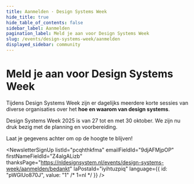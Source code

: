 ```yaml
---
title: Aanmelden · Design Systems Week
hide_title: true
hide_table_of_contents: false
sidebar_label: Aanmelden
pagination_label: Meld je aan voor Design Systems Week
slug: /events/design-systems-week/aanmelden
displayed_sidebar: community
---
```



# Meld je aan voor Design Systems Week

Tijdens Design Systems Week zijn er dagelijks meerdere korte sessies van diverse organisaties over het **hoe en waarom van design systems**.

Design Systems Week 2025 is van 27 tot en met 30 oktober. We zijn nu druk bezig met de planning en voorbereiding.

Laat je gegevens achter om op de hoogte te blijven!

<NewsletterSignUp
  listId="pcqhthkfma"
  emailFieldId="9djAFMjpOP"
  firstNameFieldId="Z4algALizb"
  thanksPage="https://nldesignsystem.nl/events/design-systems-week/aanmelden/bedankt"
  laPostaId="iyihtuzpiq"
  language={{ id: "pWGlUo870J", value: "1" /* 1=nl */ }}
/>
